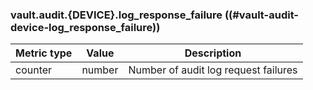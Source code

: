 ### vault.audit.{DEVICE}.log_response_failure ((#vault-audit-device-log_response_failure))

Metric type | Value   | Description
----------- | ------- | -----------
counter     | number  | Number of audit log request failures
